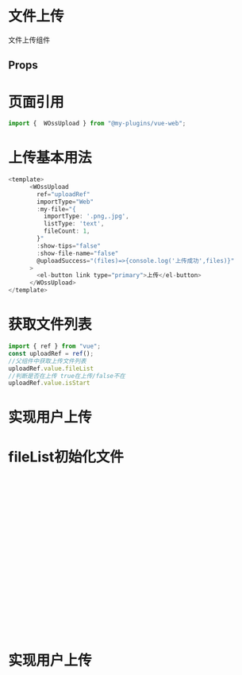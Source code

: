 

<Meta of={WossUploadStories} />


# 文件上传

文件上传组件

<Primary />

## Props

<Controls />

# 页面引用

```javascript
import {  WOssUpload } from "@my-plugins/vue-web";

```




# 上传基本用法


```javascript
<template>
      <WOssUpload
        ref="uploadRef"
        importType="Web"
        :my-file="{
          importType: '.png,.jpg',
          listType: 'text',
          fileCount: 1,
        }"
        :show-tips="false"
        :show-file-name="false"
        @uploadSuccess="(files)=>{console.log('上传成功',files)}"
      >
        <el-button link type="primary">上传</el-button>
      </WOssUpload>
</template>
```

# 获取文件列表

```javascript
import { ref } from "vue";
const uploadRef = ref();
//父组件中获取上传文件列表
uploadRef.value.fileList
//判断是否在上传 true在上传/false不在
uploadRef.value.isStart  

```

# 实现用户上传

<Canvas of={WossUploadStories.Base} />



# fileList初始化文件


```javascript
<template>
      <WOssUpload
        importType="Web"
        :my-file="{
          importType: '.png,.jpg',
          listType: 'text',
          fileCount: 1,
          fileList: [
        {
          filePath:
            "https://img2.baidu.com/it/u=257191799,4243921961&fm=253&fmt=auto&app=120&f=JPEG?w=500&h=854",
          fileName: "1.jpg",
        },
      ],
        }"
        :show-tips="false"
        :show-file-name="false"
      >
        <el-button link type="primary">上传</el-button>
      </WOssUpload>
</template>
```

# 实现用户上传

<Canvas of={WossUploadStories.Files} />